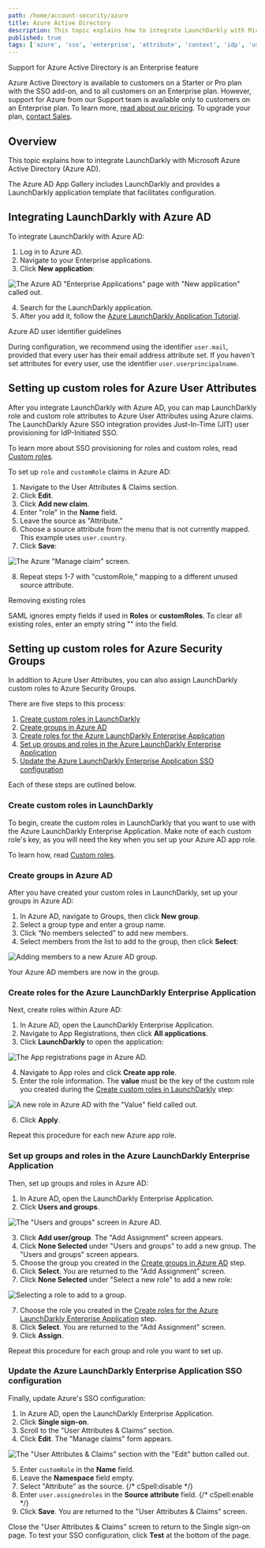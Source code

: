 ```yaml
---
path: /home/account-security/azure
title: Azure Active Directory
description: This topic explains how to integrate LaunchDarkly with Microsoft Azure Active Directory (Azure AD).The Azure AD App Gallery includes LaunchDarkly and provides a LaunchDarkly application template that facilitates configuration.
published: true
tags: ['azure', 'sso', 'enterprise', 'attribute', 'context', 'idp', 'user']
---
```


<Callout intent="primary">
<CalloutTitle>Support for Azure Active Directory is an Enterprise feature</CalloutTitle>
<CalloutDescription>

Azure Active Directory is available to customers on a Starter or Pro plan with the SSO add-on, and to all customers on an Enterprise plan. However, support for Azure from our Support team is available only to customers on an Enterprise plan. To learn more, [read about our pricing](https://launchdarkly.com/pricing/). To upgrade your plan, [contact Sales](https://launchdarkly.com/contact-sales/).

</CalloutDescription>
</Callout>

## Overview

This topic explains how to integrate LaunchDarkly with Microsoft Azure Active Directory (Azure AD).

The Azure AD App Gallery includes LaunchDarkly and provides a LaunchDarkly application template that facilitates configuration.

## Integrating LaunchDarkly with Azure AD

To integrate LaunchDarkly with Azure AD:

1. Log in to Azure AD.
2. Navigate to your Enterprise applications.
3. Click **New application**:

![The Azure AD "Enterprise Applications" page with "New application" called out.](azure-new-application.png)


4. Search for the LaunchDarkly application.
5. After you add it, follow the [Azure LaunchDarkly Application Tutorial](https://docs.microsoft.com/en-us/azure/active-directory/active-directory-saas-launchdarkly-tutorial).

<Callout intent="info">
<CalloutTitle>Azure AD user identifier guidelines</CalloutTitle>
<CalloutDescription>

During configuration, we recommend using the identifier `user.mail`, provided that every user has their email address attribute set. If you haven't set attributes for every user, use the identifier `user.userprincipalname`.

</CalloutDescription>
</Callout>

## Setting up custom roles for Azure User Attributes

After you integrate LaunchDarkly with Azure AD, you can map LaunchDarkly role and custom role attributes to Azure User Attributes using Azure claims. The LaunchDarkly Azure SSO integration provides Just-In-Time (JIT) user provisioning for IdP-Initiated SSO.

To learn more about SSO provisioning for roles and custom roles, read [Custom roles](/home/members/custom-roles).

To set up `role` and `customRole` claims in Azure AD:

1. Navigate to the User Attributes & Claims section.
2. Click **Edit**.
3. Click **Add new claim**.
4. Enter "role" in the **Name** field.
5. Leave the source as "Attribute."
6. Choose a source attribute from the menu that is not currently mapped. This example uses `user.country`.
7. Click **Save**:

![The Azure "Manage claim" screen.](azure-manage-claim.png)

8. Repeat steps 1-7 with "customRole," mapping to a different unused source attribute.

<Callout intent="info">
<CalloutTitle>Removing existing roles</CalloutTitle>
<CalloutDescription>

SAML ignores empty fields if used in **Roles** or **customRoles**. To clear all existing roles, enter an empty string "" into the field.

</CalloutDescription>
</Callout>

## Setting up custom roles for Azure Security Groups

In addition to Azure User Attributes, you can also assign LaunchDarkly custom roles to Azure Security Groups.

There are five steps to this process:

1. [Create custom roles in LaunchDarkly](#create-custom-roles-in-launchdarkly)
2. [Create groups in Azure AD](#create-groups-in-azure-ad)
3. [Create roles for the Azure LaunchDarkly Enterprise Application](#create-roles-for-the-azure-launchdarkly-enterprise-application)
4. [Set up groups and roles in the Azure LaunchDarkly Enterprise Application](#set-up-groups-and-roles-in-the-azure-launchdarkly-enterprise-application)
5. [Update the Azure LaunchDarkly Enterprise Application SSO configuration](#update-the-azure-launchdarkly-enterprise-application-sso-configuration)

Each of these steps are outlined below.

### Create custom roles in LaunchDarkly

To begin, create the custom roles in LaunchDarkly that you want to use with the Azure LaunchDarkly Enterprise Application. Make note of each custom role's key, as you will need the key when you set up your Azure AD app role.

To learn how, read [Custom roles](/home/members/custom-roles).

### Create groups in Azure AD

After you have created your custom roles in LaunchDarkly, set up your groups in Azure AD:

1. In Azure AD, navigate to Groups, then click **New group**.
2. Select a group type and enter a group name.
3. Click “No members selected” to add new members.
4. Select members from the list to add to the group, then click **Select**:

![Adding members to a new Azure AD group.](azure-new-group-members.png)

Your Azure AD members are now in the group.

### Create roles for the Azure LaunchDarkly Enterprise Application

Next, create roles within Azure AD:

1. In Azure AD, open the LaunchDarkly Enterprise Application.
2. Navigate to App Registrations, then click **All applications**.
3. Click **LaunchDarkly** to open the application:

![The App registrations page in Azure AD.](azure-app-registrations.png)

4. Navigate to App roles and click **Create app role**.
5. Enter the role information. The **value** must be the key of the custom role you created during the [Create custom roles in LaunchDarkly](#create-custom-roles-in-launchdarkly) step:

![A new role in Azure AD with the "Value" field called out.](azure-new-role.png)

6. Click **Apply**.

Repeat this procedure for each new Azure app role.

### Set up groups and roles in the Azure LaunchDarkly Enterprise Application

Then, set up groups and roles in Azure AD:

1. In Azure AD, open the LaunchDarkly Enterprise Application.
2. Click **Users and groups**.

![The "Users and groups" screen in Azure AD.](azure-users-and-groups.png)

3. Click **Add user/group**. The "Add Assignment" screen appears.
3. Click **None Selected** under "Users and groups" to add a new group. The "Users and groups" screen appears.
4. Choose the group you created in the [Create groups in Azure AD](#create-groups-in-azure-ad) step.
5. Click **Select**. You are returned to the "Add Assignment" screen. 
6. Click **None Selected** under "Select a new role" to add a new role:

![Selecting a role to add to a group.](azure-select-a-role.png)

7. Choose the role you created in the [Create roles for the Azure LaunchDarkly Enterprise Application](#create-roles-for-the-azure-launchdarkly-enterprise-application) step.
8. Click **Select**. You are returned to the "Add Assignment" screen.
9. Click **Assign**.

Repeat this procedure for each group and role you want to set up.

### Update the Azure LaunchDarkly Enterprise Application SSO configuration

Finally, update Azure's SSO configuration:

1. In Azure AD, open the LaunchDarkly Enterprise Application.
2. Click **Single sign-on**.
3. Scroll to the "User Attributes & Claims” section.
4. Click **Edit**. The "Manage claims" form appears.

![The "User Attributes & Claims” section with the "Edit" button called out.](azure-edit-user-attributes-callout.png)

5. Enter `customRole` in the **Name** field.
6. Leave the **Namespace** field empty.
7. Select "Attribute" as the source.
{/* cSpell:disable */}
8. Enter `user.assignedroles` in the **Source attribute** field.
{/* cSpell:enable */}
9. Click **Save**. You are returned to the "User Attributes & Claims” screen.

Close the "User Attributes & Claims” screen to return to the Single sign-on page. To test your SSO configuration, click **Test** at the bottom of the page.
